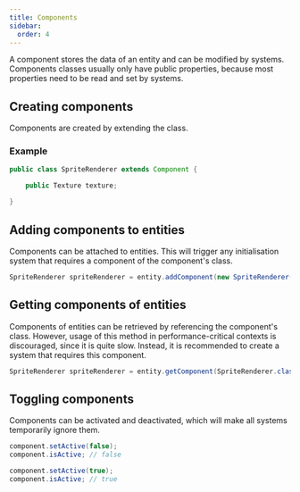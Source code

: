 ```yaml
---
title: Components
sidebar:
  order: 4
---
```



A component stores the data of an entity and can be modified by systems. Components classes usually only have public properties, because most properties need to be read and set by systems.

## Creating components

Components are created by extending the <JavadocLink name="dev.prozilla.pine.core.component.Component"/> class.

### Example

```java
public class SpriteRenderer extends Component {

	public Texture texture;

}
```

## Adding components to entities

Components can be attached to entities. This will trigger any initialisation system that requires a component of the component's class.

```java
SpriteRenderer spriteRenderer = entity.addComponent(new SpriteRenderer());
```

## Getting components of entities

Components of entities can be retrieved by referencing the component's class. However, usage of this method in performance-critical contexts is discouraged, since it is quite slow. Instead, it is recommended to create a system that requires this component.

```java
SpriteRenderer spriteRenderer = entity.getComponent(SpriteRenderer.class);
```

## Toggling components

Components can be activated and deactivated, which will make all systems temporarily ignore them.

```java
component.setActive(false);
component.isActive; // false

component.setActive(true);
component.isActive; // true
```
